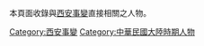本頁面收錄與[[西安事變|西安事變]]直接相關之人物。

[[Category:西安事變|Category:西安事變]]
[[Category:中華民國大陸時期人物|Category:中華民國大陸時期人物]]